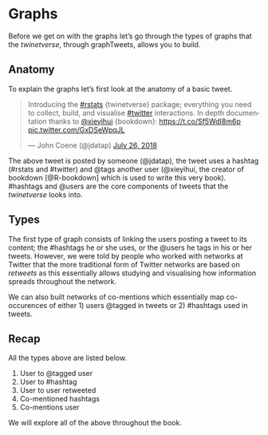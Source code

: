 # Graphs {#graphs}

Before we get on with the graphs let's go through the types of graphs that the _twinetverse_, through graphTweets, allows you to build. 

## Anatomy

To explain the graphs let's first look at the anatomy of a basic tweet.

<blockquote class="twitter-tweet" data-lang="en"><p lang="en" dir="ltr">Introducing the <a href="https://twitter.com/hashtag/rstats?src=hash&amp;ref_src=twsrc%5Etfw">#rstats</a> {twinetverse} package; everything you need to collect, build, and visualise <a href="https://twitter.com/hashtag/twitter?src=hash&amp;ref_src=twsrc%5Etfw">#twitter</a> interactions. In depth documentation thanks to <a href="https://twitter.com/xieyihui?ref_src=twsrc%5Etfw">\@xieyihui</a> {bookdown}: <a href="https://t.co/Sf5WdI8m6p">https://t.co/Sf5WdI8m6p</a> <a href="https://t.co/GxDSeWpqJL">pic.twitter.com/GxDSeWpqJL</a></p>&mdash; John Coene (\@jdatap) <a href="https://twitter.com/jdatap/status/1022573515445297153?ref_src=twsrc%5Etfw">July 26, 2018</a></blockquote>
<script async src="https://platform.twitter.com/widgets.js" charset="utf-8"></script>

The above tweet is posted by someone (\@jdatap), the tweet uses a hashtag (#rstats and #twitter) and \@tags another user (\@xieyihui, the creator of bookdown [@R-bookdown] which is used to write this very book). #hashtags and \@users are the core components of tweets that the _twinetverse_ looks into.

## Types

The first type of graph consists of linking the users posting a tweet to its content; the #hashtags he or she uses, or the \@users he tags in his or her tweets. However, we were told by people who worked with networks at Twitter that the more traditional form of Twitter networks are based on _retweets_ as this essentially allows studying and visualising how information spreads throughout the network.

We can also built networks of co-mentions which essentially map co-occurences of either 1) users \@tagged in tweets or 2) #hashtags used in tweets.

## Recap

All the types above are listed below.

1. User to @tagged user
2. User to #hashtag
3. User to user retweeted
4. Co-mentioned hashtags
5. Co-mentions user

We will explore all of the above throughout the book.

